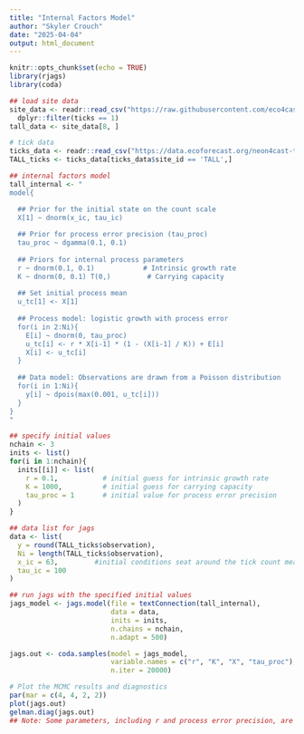 ```yaml
---
title: "Internal Factors Model"
author: "Skyler Crouch"
date: "2025-04-04"
output: html_document
---
```


```r
knitr::opts_chunk$set(echo = TRUE)
library(rjags)
library(coda)
```

```r
## load site data
site_data <- readr::read_csv("https://raw.githubusercontent.com/eco4cast/neon4cast-targets/main/NEON_Field_Site_Metadata_20220412.csv") |> 
  dplyr::filter(ticks == 1)
tall_data <- site_data[8, ]

# tick data
ticks_data <- readr::read_csv("https://data.ecoforecast.org/neon4cast-targets/ticks/ticks-targets.csv.gz", guess_max = 1e6)
TALL_ticks <- ticks_data[ticks_data$site_id == 'TALL',]
```

```r
## internal factors model
tall_internal <- "
model{

  ## Prior for the initial state on the count scale
  X[1] ~ dnorm(x_ic, tau_ic)
  
  ## Prior for process error precision (tau_proc)
  tau_proc ~ dgamma(0.1, 0.1)
  
  ## Priors for internal process parameters
  r ~ dnorm(0.1, 0.1)            # Intrinsic growth rate
  K ~ dnorm(0, 0.1) T(0,)         # Carrying capacity
  
  ## Set initial process mean
  u_tc[1] <- X[1]
  
  ## Process model: logistic growth with process error
  for(i in 2:Ni){
    E[i] ~ dnorm(0, tau_proc)                                  
    u_tc[i] <- r * X[i-1] * (1 - (X[i-1] / K)) + E[i]            
    X[i] <- u_tc[i]                                            
  }
  
  ## Data model: Observations are drawn from a Poisson distribution
  for(i in 1:Ni){
    y[i] ~ dpois(max(0.001, u_tc[i]))
  }
}
"
```

```r
## specify initial values
nchain <- 3
inits <- list()
for(i in 1:nchain){
  inits[[i]] <- list(
    r = 0.1,           # initial guess for intrinsic growth rate
    K = 1000,          # initial guess for carrying capacity
    tau_proc = 1       # initial value for process error precision
  )
}
```

```r
## data list for jags
data <- list(
  y = round(TALL_ticks$observation),     
  Ni = length(TALL_ticks$observation),   
  x_ic = 63,         #initial conditions seat around the tick count mean
  tau_ic = 100       
)
```

```r
## run jags with the specified initial values
jags_model <- jags.model(file = textConnection(tall_internal),
                         data = data,
                         inits = inits,
                         n.chains = nchain,
                         n.adapt = 500)

jags.out <- coda.samples(model = jags_model,
                         variable.names = c("r", "K", "X", "tau_proc"),
                         n.iter = 20000)
```

```r
# Plot the MCMC results and diagnostics
par(mar = c(4, 4, 2, 2))
plot(jags.out)
gelman.diag(jags.out)
## Note: Some parameters, including r and process error precision, are showing convergence issues. I've increased the number of iterations quite a bit, but it hasn't made a difference. I have a few thoughts as to why: 1) the logistic growth model inherently involves parameters that can be highly correlated; 2) the limited range and variability in the tick data provide insufficient information for precise estimation of r and Tau_proc; 3) the model may require more informative priors to stabilize the estimation process.
```